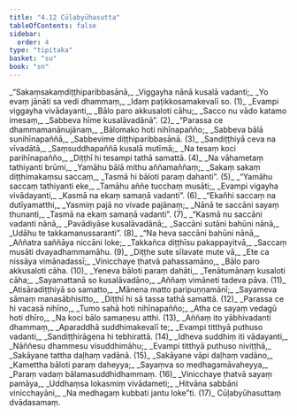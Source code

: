 ```yaml
---
title: "4.12 Cūḷabyūhasutta"
tableOfContents: false
sidebar:
  order: 4
type: "tipitaka"
basket: "su"
book: "sn"
---
```



<DynamicBreadcrumb />

<Division number="885" book="sn" bookNo="18" page="415">

<Paragraph number="1057" type="verses" book="sn">
_“Sakaṃsakaṃdiṭṭhiparibbasānā,_  
_Viggayha nānā kusalā vadanti;_  
_Yo evaṃ jānāti sa vedi dhammaṃ,_  
_Idaṃ paṭikkosamakevalī so. (1)_  

</Paragraph>

</Division>
<Division number="886" book="sn" bookNo="18" page="415">

<Paragraph number="1058" type="verses" book="sn">
_Evampi viggayha vivādayanti,_  
_Bālo paro akkusaloti cāhu;_  
_Sacco nu vādo katamo imesaṃ,_  
_Sabbeva hīme kusalāvadānā”. (2)_  

</Paragraph>

</Division>
<Division number="887" book="sn" bookNo="18" page="416">

<Paragraph number="1059" type="verses" book="sn">
_“Parassa ce dhammamanānujānaṃ,_  
_Bālomako hoti nihīnapañño;_  
_Sabbeva bālā sunihīnapaññā,_  
_Sabbevime diṭṭhiparibbasānā. (3)_  

</Paragraph>

</Division>
<Division number="888" book="sn" bookNo="18" page="416">

<Paragraph number="1060" type="verses" book="sn">
_Sandiṭṭhiyā ceva na vīvadātā,_  
_Saṃsuddhapaññā kusalā mutīmā;_  
_Na tesaṃ koci parihīnapañño,_  
_Diṭṭhī hi tesampi tathā samattā. (4)_  

</Paragraph>

</Division>
<Division number="889" book="sn" bookNo="18" page="416">

<Paragraph number="1061" type="verses" book="sn">
_Na vāhametaṃ tathiyanti brūmi,_  
_Yamāhu bālā mithu aññamaññaṃ;_  
_Sakaṃ sakaṃ diṭṭhimakaṃsu saccaṃ,_  
_Tasmā hi bāloti paraṃ dahanti”. (5)_  

</Paragraph>

</Division>
<Division number="890" book="sn" bookNo="18" page="416">

<Paragraph number="1062" type="verses" book="sn">
_“Yamāhu saccaṃ tathiyanti eke,_  
_Tamāhu aññe tucchaṃ musāti;_  
_Evampi vigayha vivādayanti,_  
_Kasmā na ekaṃ samaṇā vadanti”. (6)_  

</Paragraph>

</Division>
<Division number="891" book="sn" bookNo="18" page="416">

<Paragraph number="1063" type="verses" book="sn">
_“Ekañhi saccaṃ na dutīyamatthi,_  
_Yasmiṃ pajā no vivade pajānaṃ;_  
_Nānā te saccāni sayaṃ thunanti,_  
_Tasmā na ekaṃ samaṇā vadanti”. (7)_  

</Paragraph>

</Division>
<Division number="892" book="sn" bookNo="18" page="416">

<Paragraph number="1064" type="verses" book="sn">
_“Kasmā nu saccāni vadanti nānā,_  
_Pavādiyāse kusalāvadānā;_  
_Saccāni sutāni bahūni nānā,_  
_Udāhu te takkamanussaranti”. (8)_  

</Paragraph>

</Division>
<Division number="893" book="sn" bookNo="18" page="416">

<Paragraph number="1065" type="verses" book="sn">
_“Na heva saccāni bahūni nānā,_  
_Aññatra saññāya niccāni loke;_  
_Takkañca diṭṭhīsu pakappayitvā,_  
_Saccaṃ musāti dvayadhammamāhu. (9)_  

</Paragraph>

</Division>
<Division number="894" book="sn" bookNo="18" page="417">

<Paragraph number="1066" type="verses" book="sn">
_Diṭṭhe sute sīlavate mute vā,_  
_Ete ca nissāya vimānadassī;_  
_Vinicchaye ṭhatvā pahassamāno,_  
_Bālo paro akkusaloti cāha. (10)_  

</Paragraph>

</Division>
<Division number="895" book="sn" bookNo="18" page="417">

<Paragraph number="1067" type="verses" book="sn">
_Yeneva bāloti paraṃ dahāti,_  
_Tenātumānaṃ kusaloti cāha;_  
_Sayamattanā so kusalāvadāno,_  
_Aññaṃ vimāneti tadeva pāva. (11)_  

</Paragraph>

</Division>
<Division number="896" book="sn" bookNo="18" page="417">

<Paragraph number="1068" type="verses" book="sn">
_Atisāradiṭṭhiyā so samatto,_  
_Mānena matto paripuṇṇamānī;_  
_Sayameva sāmaṃ manasābhisitto,_  
_Diṭṭhī hi sā tassa tathā samattā. (12)_  

</Paragraph>

</Division>
<Division number="897" book="sn" bookNo="18" page="417">

<Paragraph number="1069" type="verses" book="sn">
_Parassa ce hi vacasā nihīno,_  
_Tumo sahā hoti nihīnapañño;_  
_Atha ce sayaṃ vedagū hoti dhīro,_  
_Na koci bālo samaṇesu atthi. (13)_  

</Paragraph>

</Division>
<Division number="898" book="sn" bookNo="18" page="417">

<Paragraph number="1070" type="verses" book="sn">
_Aññaṃ ito yābhivadanti dhammaṃ,_  
_Aparaddhā suddhimakevalī te;_  
_Evampi titthyā puthuso vadanti,_  
_Sandiṭṭhirāgena hi tebhirattā. (14)_  

</Paragraph>

</Division>
<Division number="899" book="sn" bookNo="18" page="417">

<Paragraph number="1071" type="verses" book="sn">
_Idheva suddhiṃ iti vādayanti,_  
_Nāññesu dhammesu visuddhimāhu;_  
_Evampi titthyā puthuso niviṭṭhā,_  
_Sakāyane tattha daḷhaṃ vadānā. (15)_  

</Paragraph>

</Division>
<Division number="900" book="sn" bookNo="18" page="417">

<Paragraph number="1072" type="verses" book="sn">
_Sakāyane vāpi daḷhaṃ vadāno,_  
_Kamettha bāloti paraṃ daheyya;_  
_Sayaṃva so medhagamāvaheyya,_  
_Paraṃ vadaṃ bālamasuddhidhammaṃ. (16)_  

</Paragraph>

</Division>
<Division number="901" book="sn" bookNo="18" page="418">

<Paragraph number="1073" type="verses" book="sn">
_Vinicchaye ṭhatvā sayaṃ pamāya,_  
_Uddhaṃsa lokasmiṃ vivādameti;_  
_Hitvāna sabbāni vinicchayāni,_  
_Na medhagaṃ kubbati jantu loke”ti. (17)_  


</Paragraph>
</Division>

<Paragraph number="1074" type="center" book="sn">
Cūḷabyūhasuttaṃ dvādasamaṃ.
</Paragraph>